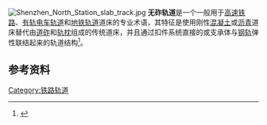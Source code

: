 {{request translation |de| time = 2014-7-28}}
{{noteTA
|T=zh-tw:無道碴道床; zh-cn:无砟轨道;
|1=zh-tw:無道碴道床; zh-cn:无砟轨道;
}}
[[File:Shenzhen_North_Station_slab_track.jpg|thumb]]
'''无砟轨道'''是一个一般用于[[高速铁路|高速铁路]]、[[有轨电车|有轨电车轨道]]和[[地铁|地铁轨道]]道床的专业术语，其特征是使用刚性[[混凝土|混凝土]]或[[沥青|沥青]]道床替代由[[道砟|道砟]]和[[轨枕|轨枕]]组成的传统道床，并且通过扣件系统直接的或支承体与[[钢轨|钢轨]]弹性联结起来的轨道结构<ref>{{cite web|url=http://lq.zhulong.com/topic_KYZXWZGD.html|title=客运专线无砟轨道|publisher=筑龙路桥网|accessdate=2014-07-24|archive-date=2016-10-30|archive-url=https://web.archive.org/web/20161030101612/http://lq.zhulong.com/topic_KYZXWZGD.html|dead-url=no}}</ref>。

==参考资料==
{{reflist}}
{{鐵路}}

{{Commons category|Slab tracks}}
{{rail-stub}}

[[Category:铁路轨道|Category:铁路轨道]]